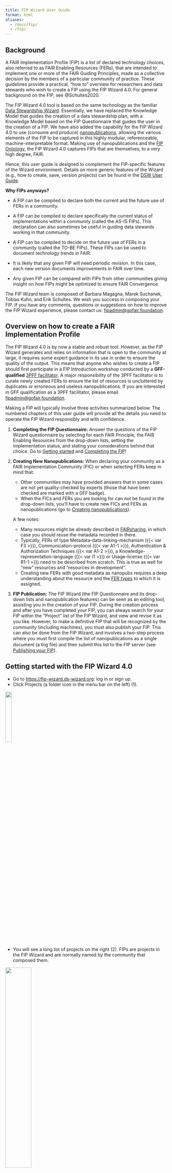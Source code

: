 ```yaml
---
title: FIP Wizard User Guide
format: html
aliases: 
  - /docs/fip/
  - /fip/
---
```


## Background

A FAIR Implementation Profile (FIP) is a list of declared technology choices, also referred to as FAIR Enabling Resources (FERs), that are intended to implement one or more of the FAIR Guiding Principles, made as a collective decision by the members of a particular community of practice. These guidelines provide a practical, "how to" overview for researchers and data stewards who wish to create a FIP using the FIP Wizard 4.0. For general background on the FIP, see @Schultes2020.

The FIP Wizard 4.0 tool is based on the same technology as the familiar [Data Stewardship Wizard](https://ds-wizard.org/dsw-story). Essentially, we have replaced the Knowledge Model that guides the creation of a data stewardship plan, with a Knowledge Model based on the FIP Questionnaire that guides the user in the creation of a FIP. We have also added the capability for the FIP Wizard 4.0 to use (consume and produce) [nanopublications](https://nanopub.net), allowing the various elements of the FIP to be captured in this highly modular, referenceable, machine-interpretable format. Making use of nanopublications and the [FIP Ontology](https://w3id.org/fair/fip), the FIP Wizard 4.0 captures FIPs that are themselves, to a very high degree, FAIR. 

Hence, this user guide is designed to complement the FIP-specific features of the Wizard environment. Details on more generic features of the Wizard (e.g., how to create, save, version projects) can be found in the [DSW User Guide](https://guide.ds-wizard.org). 

**Why FIPs anyways?**

-   A FIP can be compiled to declare both the current and the future use of FERs in a community.

-   A FIP can be compiled to declare specifically the current status of implementations within a community (called the AS-IS FIPs). This declaration can also sometimes be useful in guiding data stewards working in that community. 

-   A FIP can be compiled to decide on the future use of FERs in a community (called the TO-BE FIPs). These FIPs can be used to document technology trends in FAIR. 

-   It is likely that any given FIP will need periodic revision. In this case, each new version documents improvements in FAIR over time. 

-   Any given FIP can be compared with FIPs from other communities giving insight on how FIPs might be optimized to ensure FAIR Convergence.  

The FIP Wizard team is composed of Barbara Magagna, Marek Suchanek, Tobias Kuhn, and Erik Schultes. We wish you success in composing your FIP. If you have any comments, questions or suggestions on how to improve the FIP Wizard experience, please contact us: [fipadmin\@gofair.foundation](mailto:fipadmin\@gofair.foundation).

## Overview on how to create a FAIR Implementation Profile

The FIP Wizard 4.0 is by now a stable and robust tool. However, as the FIP Wizard generates and relies on information that is open to the community at large, it requires some expert guidance in its use in order to ensure the quality of the output. This means that anyone who wishes to create a FIP should ﬁrst participate in a FIP Introduction workshop conducted by a **GFF-qualiﬁed** [3PFF facilitator](https://osf.io/bthf8). A major responsibility of the 3PFF facilitator is to curate newly created FERs to ensure the list of resources is uncluttered by duplicates or erroneous and useless nanopublications. If you are interested in GFF qualiﬁcation as a 3PFF facilitator, please email [fipadmin\@gofair.foundation](mailto:fipadmin\@gofair.foundation).

Making a FIP will typically involve three activities summarized below. The numbered chapters of this user guide will provide all the details you need to operate the FIP Wizard responsibly and with conﬁdence.

1.  **Completing the FIP Ǫuestionnaire:** Answer the questions of the FIP Wizard questionnaire by selecting for each FAIR Principle, the FAIR Enabling Resources from the drop-down lists, setting the implementation status, and stating your considerations behind that choice. Go to [Getting started](https://gofair-foundation.github.io/fip/GettingStarted.html) and [Completing the FIP](https://gofair-foundation.github.io/fip/Completing.html)!

2.  **Creating New Nanopublications:** When declaring your community as a FAIR Implementation Community (FIC) or when selecting FERs keep in mind that:

    -   Other communities may have provided answers that in some cases are not yet quality-checked by experts (those that have been checked are marked with a GFF badge).
    -   When the FICs and FERs you are looking for can not be found in the drop-down lists, you’ll have to create new FICs and FERs as nanopublications (go to [Creating nanopublications](https://gofair-foundation.github.io/fip/MintingNanopublications.html)).

    A few notes:

    -   Many resources might be already described in [FAIRsharing](https://fairsharing.org/), in which case you should reuse the metadata recorded in there.
    -   Typically, FERs of type Metadata-data-linking-mechanism ({{< var F3 >}}), Communication-protocol ({{< var A1-1 >}}), Authentication & Authorization Techniques ({{< var A1-2 >}}), a Knowledge-representation-language ({{< var I1 >}}) or Usage-license ({{< var R1-1 >}}) need to be described from scratch. This is true as well for “new” resources and “resources in development”.
    -   Creating new FERs with good metadata as nanopubs requires a deep understanding about the resource and the [FER types](https://osf.io/2f9ej) to which it is assigned.

3.  **FIP Publication:** The FIP Wizard (the FIP Ǫuestionnaire and its drop-down lists and nanopublication features) can be seen as an editing tool, assisting you in the creation of your FIP. During the creation process and after you have completed your FIP, you can always search for your FIP within the “Project” list of the FIP Wizard, and view and revise it as you like. However, to make a deﬁnitive FIP that will be recognized by the community (including machines), you must also publish your FIP. This can also be done from the FIP Wizard, and involves a two-step process where you must ﬁrst compile the list of nanopublications as a single document (a trig ﬁle) and then submit this list to the FIP server (see [Publishing your FIP](#sec-fip-publishing)).

## Getting started with the FIP Wizard 4.0

-   Go to <https://fip-wizard.ds-wizard.org>: log in or sign up.
-   Click Projects (a folder icon in the menu bar on the left) (1).

<img src="./_static/img/1.png" width="20%"/>

-   You will see a long list of projects on the right (2). FIPs are projects in the FIP Wizard and are normally named by the community that composed them.

<img src="./_static/img/2.png" width="40%"/>

-   You can create FIPs either from scratch or by cloning an existing FIP, and revising it.

**Clone and adapt the FIP project** - By default, you can see only projects you created. To see all projects click on the button where you can see your name and click ‘Clear selection’ (3).

<img src="./_static/img/3.png" width="80%"/>

-   Locate your reference FIP in the list.

-   If the FIP has an orange annotation ‘update available’ click on the three dots on the right (4).

    <img src="./_static/img/4.png" width="80%"/>

    -   Select Create Migration, click create and resolve all. This will update your project with the newest Knowledge Model.
    -   Then click again on the three dots and select Clone (5).

    <img src="./_static/img/5.png" width="30%"/>

    -   This will bring you to the FIP questionnaire. To change the name of the FIP you need to go to Settings (6). You can now start to work with the FIP Wizard questionnaire, and modify the previous FIP declarations (see below).

<img src="./_static/img/6.png" width="40%"/>

**Make a new FIP**

-   Click **Create** (blue button on the top menu bar) (7).

    <img src="./_static/img/7.png" width="100%"/>

-   You’ll see **Create Project** - this dialog box will launch your new FIP (8).

<img src="./_static/img/8.png" width="40%"/>

-   Select the tab: **From Project Template**

-   Enter a name for your FIP: We recommend *\[Community acronym\] FIP* (for better findability avoid using '\_' in the name)

-   Add a short description of the FIP

-   Select the **FIP template** from the drop-down list You’ll see here 4 templates

-   FAIR Implementation Profile (FIP)

-   A FAIR Implementation Community (FIC)

-   A FAIR Enabling Resource from FAIRsharing

-   A FAIR Enabling Resource (FER)

-   Click **Save**. This will bring you to the FIP questionnaire. You can now start to work with the FIP Wizard questionnaire, and make FIP declarations (see below).

Principally there should be one and only one person who acts as a data steward for the community and enters all answers. However, in most cases the answers will need to be agreed upon by an expert team of that community. By clicking on the **Share button** on the top right you can provide editing or viewing rights for your colleagues (9).

<img src="./_static/img/9.png" width="60%"/>

## Completing the FIP questionnaire

The FIP questionnaire has 29 questions (referred to in the FIP ontology as “declarations”), divided among 7 chapters.

    I. About

    II. Declare your FAIR Implementation Community

    III. Declarations for Findability

    IV. Declarations for Accessibility

    V. Declarations for Interoperability

    VI. Declarations for Reusability

    VII. Register a new resource as a nanopublication

On the left, the FIP Wizard displays a questionnaire navigation tool, indicating the chapters and the number of questions that still need to be answered for each chapter (10).

<img src="./_static/img/10.png" width="100%"/>

If you click on any chapter in the navigation tool all questions of that chapter will be displayed. Clicking on any question on the left will automatically lead you to that question in the central area of the Wizard.

In the questionnaire, questions that have been answered will be highlighted in green, and those that still need to be answered will be highlighted in red. The FIP Wizard will use the resulting FIP as the definitive answer for {{< var R1-3 >}} (domain-relevant community standards).

**Chapter I. About**, gives some background information but has no associated questions.

**Chapter II. Declare your FAIR Implementation Community (FIC)** (11)

This chapter contains these questions:

1.  Identify your FIC by using the drop-down / autocomplete functions in the text box. If you do not see your community, you’ll have to first create a nanopublication representing your community (see below).

2.  Identify the person who will be responsible for completing the FIP questionnaire (the community data steward) using ORCID.

3.  Optionally provide the type of digital object you are focusing on in this FIP.

4.  Optionally provide an accessible identifier of one of your digital objects of the chosen type.

5.  Optionally provide a link (OSF or Zenodo DOI) to a case study description you want to focus on in this FIP.

6.  Start date of the validity of the FIP.

7.  End date of the validity of the FIP. It may be the case that an explicit end date has yet to be specified by your community, in this case answer with "December 31 2050".

<img src="./_static/img/11.png" width="100%"/>

The F, A, I and R chapters have a series of questions that follow the same format. The explanatory help text throughout these chapters builds upon @Jacobsen2020 and reflects also the GO FAIR Foundation’s interpretations which can be accessed at the GO FAIR Foundation’s website: <https://www.gofair.foundation/interpretation>. This link should help you to understand precisely what type of FAIR Enabling Resource (FER) is being asked for in each case, and for what purpose. Note, in most cases, identical questions are repeated specifically addressing that issue for both data and metadata. In total, there are 12 different FER types, but a FER might be of more than one type (a metadata scheme can also include provenance information and therefore be a FER for {{< var F2 >}} and {{< var R1-2 >}}).

There is a common pattern for each of the questions referring to each FAIR Principles. The questions begin by asking you to make an explicit declaration, about the usage of FAIR Enabling Resources regarding that Principle within your community.

If your community uses a resource that is not FAIR, you have two options:

-   In case your community is not in control of the resource, choose option **a. No Implementations choice** and add the resource as free text in the **Considerations** box (12).

-   In case your community is in control of the resource and plans to FAIRify it, choose **Declaration: FAIR Enabling Resource(s)**, and define that you are going to use it in future (see below).

<img src="./_static/img/12.png" width="100%"/>

If your community uses a resource that has some level of FAIRness, then click option **b.** and add (declare) the FAIR Enabling Resource (or a list of resources) by clicking the **+Add** button (13).

<img src="./_static/img/13.png" width="100%"/>

-   The questionnaire asks you to select (from the drop-down list) a FER for that particular FAIR Principle (14).

<img src="./_static/img/14new.png" width="100%"/>

Note: those items in the list that are marked with the GFF qualification logo are quality-checked by the GO FAIR team

<img src="./_static/img/GFFcurated.svg" width="20%"/>

Others without badges have not yet been quality-checked.

-   Your selection has a follow-up question regarding the usage status of that FER in your community. Is the FER:

    a.  **Currently in use by the community**,

    b.  **Currently in use, but is planned to be replaced in the future**,

    c.  **Is planned to be used in the future**.

Answering **b** will open another text box, allowing you to select the replacement FER.

Lastly, there is a free-text box where you may record the considerations behind your declared choices. These are typically the requirements and constraints your community has identified that factor into the implementation.

Add additional FERs if necessary by clicking the **Add +** button and repeating the cycle.

**Chapter VII. Register a new resource as a nanopublication**

There are 2 cases where you will need to create a new nanopublication before you can complete the FIP questionnaire:

-   creating a new FAIR Implementation Community (FIC),

-   creating a new FAIR Enabling Resource (FER): either by using metadata from FAIRsharing or by creating a new metadata.

By clicking on the “template” link in each case, you will be taken to the dialog box for creating a new project - in this case, a new Wizard project template for authoring nanopublications.

Once you have successfully created a new nanopublication, it will become immediately visible (and selectable) to you and others in the appropriate drop-down lists of the FIP Wizard 3.0.

## Creating nanopublications

**What is a nanopublication?**

A nanopublication is a unitary assertion about the world with associated metadata, rendered in machine-readable form, and all of this having a globally unique, persistent and resolvable identifier (see @Kuhn2021 and <https://nanopub.net/>).

![](/docs/img/nanopubstructure.jpg){width="30%"}

Nanopublications are authored using cryptographic keys that make them hard to forge and corrupt. So once published, they are persistent and immutable.

Multiple nanopublications can be “contained” or bundled using a special kind of nanopublication called “index nanopublications”.

**Why nanopublication?**

-   These computational properties of nanopublications can be powerfully leveraged to make machine-readable FIPs.

-   This happens in two ways:

    -   Individual components of the FIP (such as the FIC and FERs) are all represented as nanopublications.

    -   The output of the FIP Wizard 3.0 (see [Publishing your FIP](#sec-fip-publishing)) is an index nanopublication that provides a list of declared FERs for every FIC.

**How to create FER nanopublications in the FIP Wizard**

1.  Go to *VII. Register a new resource as a nanopublication*

2.  Click on one of the three “template” links

    This takes you to a new project dialog box.

3.  Enter a name for your new nanopub. There is no speciﬁc format required here for the name.

4.  Click **Save**. This will bring you to the questionnaire.

    There are only two chapters:

    -   **Author** - provide your ORCID without the *https//orcid.org* prefix.
    -   **Deﬁnition** - various details are required to build your nanopublication. Please follow carefully the instructions for each field. Only red fields are required, the grey fields are optional. For Communities you may choose a “supercommunity” (that you or somebody else has previously defined) to which your community belongs, which will be helpful when analysing the results.

For FERs you need to identify the appropriate FER type. There are three main types of FER: a specification, a service or a data policy. A FER of type specification can be of more than one subtype, but a FER cannot be a service and a specifcation at the same time. However, a service may implement a specification. 

<img src="./_static/img/FERdef.png" width="100%"/>

A FER might be available or 'to be developed'. 
    For the name of the resource you are creating you should avoid ‘,’ use a pipe (\|) with a space before and after that symbol (for enabling a better ﬁndability) if you want to add both an acronym and a longer name like *Envthes \| Environmental Thesaurus*

5.  After completing all required fields, go to **Documents** (15) and make a **new document**.

<img src="./_static/img/15.png" width="50%"/>

6.  For Template choose **Nanopublication Template** and for Format choose **RDF Trig**.

7.  Push **Create**.

    If no error appears you can submit the nanopub clicking on the three dots (16):

8.  Choose **Nanopub Server** (not the local one, which is only for testing) and **submit**. 

Please **avoid submitting the same trig file again** as this will trigger a new identifier for the same resource! However, you can improve your FER metadata and publish a new RDF Trig file which is an update of the older submission.

9. Click on **view submission**.

<img src="./_static/img/16.png" width="20%"/>

You will see the submission as a FER nanopub (17), the persistent identiﬁer (nanopub URI) is highlighted in orange.

![](/docs/img/img17.jpg)

This FER will now appear, automatically, in the drop downs of the question where the FER type is expected (e.g. identiﬁer for {{< var F1 >}}).

The newly created FER will not yet have a GFF curation badge, as this review process will take a few days. If it is not accepted you will get a notiﬁcation about the reason.

You can, however, already use the FER before it gets a curation badge.

## Publishing your FIP {#sec-fip-publishing}

Your completed FIP questionnaire should include:

-   Your community nanopub,

-   The ORCID for the community data steward,

-   All questions completed.

To publish your FIP follow these steps:

1.  Click **Documents** (top menu bar).

2.  Click **New Document** (blue button, right side of upper menu bar).

3.  Be sure to set **Nanopublication Template** and **RDF TriG** to get a machine-readable output.

4.  Click **Create**.

5.  If no error appears you can submit the FIP by clicking on the **three dots**.

6.  Choose **Nanopub Server**.

7.  Click on **view submission**.

You will see the created FIP index nanopub (18)

![](/docs/img/img18.jpg)

If you want to get a human-readable output (19) you could choose as document template:

     I. **Questionnaire Report** which gives you the options to create PDFs or Word documents

     II. **FIP Spreadsheet** to get CSV or Excel files (20)

<img src="./_static/img/19.png" width="40%"/>

<img src="./_static/img/20.png" width="70%"/>

If an error appears (21), you should be aware that all questions must have explicit answers: Some questions may have **null** answers, i.e., declarations that no choice was made.

<img src="./_static/img/21.png" width="100%"/>

By choosing **HTML Preview** of the **Nanopublication Template** (in **Settings** - 22)

<img src="./_static/img/22.png" width="45%"/>

you can see in **Preview mode** the question that needs revision (23).

<img src="./_static/img/23.png" width="50%"/>

Error messages can flag possible issues such as:

-   Missing FAIR Implementation Community

-   Missing or wrong style of ORCID

-   Missing answer

-   Wrong answer (providing text instead of a nanopublication)

-   For some question(s), you did not select a resource

-   For some question(s), you did not select the replacement resource (when option b is selected)

-   For some question(s), the considerations field was left empty

All the nanopublications representing your FIP - i.e., the FIC, the many FERs, and the index nanopub (indeed, all the semantic triples) - will be stored in a dedicated triple store and are available via a [SPARQL endpoint](https://virtuoso.nps.petapico.org/sparql). To get a matrix of all created FIPs, called FIP Matrix (24) download the [new_matrix.csv](https://github.com/peta-pico/dsw-nanopub-api/blob/main/tables/new_matrix.csv).

<img src="./_static/img/24.png" width="55%"/>

## Revising your FIP

Changes in the FIP are automatically saved.

There is no undo button for any action BUT you can use the version history button (25) which allows you to:

-   see all changes done by any editors

-   see details on each activity when clicking on it

-   by clicking on the three dots you see a menu with an option to revert to this version

<img src="./_static/img/25.png" width="40%"/>

If you want to answer a specific question later, click on the **plus button** to get a **TODO reminder** (26).

<img src="./_static/img/26.png" width="100%"/>

Clicking the TODO button you will see all the TODOs as list.

For each question, you can add a comment and replies to that comment which should assist interactions within your team.

After having submitted a document as a nanopublication you might still want to correct your declarations in the FIP and publish a new version. The new nanopublication is recognized as an update of the older submission. This is true also for FER nanopublications which makes it possible to show only the latest version of a specific FER in the drop-down menus for the answers.

A nanopublication is just that - a publication. As such, it is persistent and can not be deleted from the nanopub record. However, as with any traditional publication, nanopublications can be “retracted”. This is done by issuing a special purpose retraction nanopublication, linking to the original. This can only be done by the FIP facilitator. If you feel a nanopublication created in the FIP Wizard should be retracted, please add a new issue in our [qualification github repository](https://github.com/gofair-foundation/fsr_qualification/issues).
